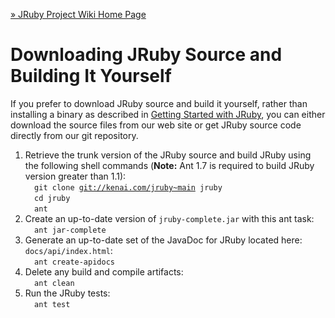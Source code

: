 [[Home|&raquo; JRuby Project Wiki Home Page]]
=Downloading JRuby Source and Building It Yourself=
If you prefer to download JRuby source and build it yourself, rather than installing a binary as described in [[GettingStarted|Getting Started with JRuby]], you can either download the source files from our web site or get JRuby source code directly from our git repository. 

# Retrieve the trunk version of the JRuby source and build JRuby using the following shell commands ('''Note:''' Ant 1.7 is required to build JRuby version greater than 1.1):<br/><tt> &nbsp; git clone git://kenai.com/jruby~main jruby <br/> &nbsp; cd jruby <br/> &nbsp; ant</tt>
# Create an up-to-date version of <tt>jruby-complete.jar</tt> with this ant task: <br/><tt> &nbsp; ant jar-complete</tt>
# Generate an up-to-date set of the JavaDoc for JRuby located here: <tt> &nbsp; docs/api/index.html</tt>:<br/><tt> &nbsp; ant create-apidocs</tt>
# Delete any build and compile artifacts:<br/><tt> &nbsp; ant clean</tt>
# Run the JRuby tests:<br/><tt> &nbsp; ant test</tt>